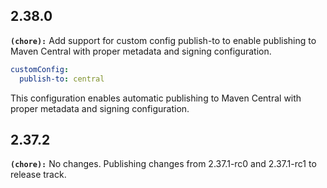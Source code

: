 ## 2.38.0
**`(chore):`** Add support for custom config publish-to to enable publishing to Maven Central with proper metadata and signing configuration.

```yaml
customConfig:
  publish-to: central
```

This configuration enables automatic publishing to Maven Central with proper metadata and signing configuration.


## 2.37.2
**`(chore):`** No changes. Publishing changes from 2.37.1-rc0 and 2.37.1-rc1 to release track.


